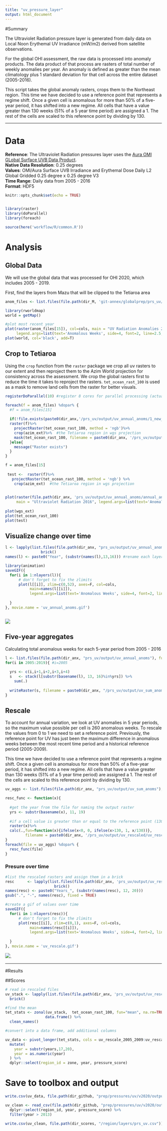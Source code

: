 ```yaml
---
title: "uv_pressure_layer"
output: html_document
---
```


#Summary

The Ultraviolet Radiation pressure layer is generated from daily data on Local Noon Erythemal UV Irradiance (mW/m2) derived from satellite observations. 

For the global OHI assessment, the raw data is processed into anomaly products. The data product of that process are rasters of total number of weekly anomalies per year. An anomaly is defined as greater than the mean climatology plus 1 standard deviation for that cell across the entire dataset (2005-2016).

This script takes the global anomaly rasters, crops them to the Northeast region. This time we have decided to use a reference point that represents a regime shift. Once a given cell is anomalous for more than 50% of a five-year period, it has shifted into a new regime. All cells that have a value greater than 130 weeks (51% of a 5 year time period) are assigned a 1. The rest of the cells are scaled to this reference point by dividing by 130.

***

# Data

**Reference**: The Ultraviolet Radiation pressures layer uses the [Aura OMI GLobal Surface UVB Data Product](https://disc.gsfc.nasa.gov/uui/datasets/OMUVBG_V003/summary#).  
**Native Data Resolution**: 0.25 degrees  
**Values**: OMI/Aura Surface UVB Irradiance and Erythemal Dose Daily L2 Global Gridded 0.25 degree x 0.25 degree V3  
**Time Range**: Daily data from 2005 - 2016  
**Format**: HDF5

```r
knitr::opts_chunk$set(echo = TRUE)


library(raster)
library(doParallel)
library(foreach)

source(here('workflow/R/common.R'))

```

# Analysis 

## Global Data 

We will use the global data that was processed for OHI 2020, which includes 2005 - 2019. 

First, find the layers from Mazu that will be clipped to the Tetiaroa area

```r


anom_files <- list.files(file.path(dir_M, 'git-annex/globalprep/prs_uv/v2020/int/annual_anomalies_diff'), pattern = "annual_pos", full.names = T) #double check these are the right ones

library(rworldmap)
world = getMap()

#plot most recent year
plot(raster(anom_files[15]), col=cols, main = "UV Radiation Anomalies 2019", box=F, axes=F,
     legend.args=list(text='Anomalous Weeks', side=4, font=2, line=2.5, cex=0.8))
plot(world, col='black', add=T)

```

## Crop to Tetiaroa

Using the `crop` function from the `raster` package we crop all uv rasters to our extent and then reproject them to the Azim World projection for consistency across the assessment. We crop the global rasters first to reduce the time it takes to reproject the rasters. `tet_ocean_rast_100` is used as a mask to remove land cells from the raster for better visuals.


```r

registerDoParallel(10) #register 8 cores for parallel processing (actually 10)

foreach(f = anom_files) %dopar% {
  #f = anom_files[15]
  
  if(!file.exists(paste0(dir_anx,'/prs_uv/output/uv_annual_anoms/1_new_annual_anom_', substr(basename(f), 22, 25),'.tif'))){
  raster(f)%>%
    projectRaster(tet_ocean_rast_100, method = 'ngb')%>%
    crop(azim_ext)%>%  #the Tetiaroa region in wgs projection
    mask(tet_ocean_rast_100, filename = paste0(dir_anx, '/prs_uv/output/uv_annual_anoms/annual_anom_', substr(basename(f), 22, 25),'.tif'),overwrite=T)
  }else{
    message("Raster exists")
  }
}

f = anom_files[15]
  
 test <-  raster(f)%>%
   projectRaster(tet_ocean_rast_100, method = 'ngb') %>% 
    crop(azim_ext)  #the Tetiaroa region in wgs projection
    

plot(raster(file.path(dir_anx, 'prs_uv/output/uv_annual_anoms/annual_anom_2007.tif')), col=cols, 
     main = "Ultraviolet Radiation 2016", legend.args=list(text='Anomalous Weeks', side=4, font=2, line=2.5, cex=0.8))
  
plot(wgs_ext)
plot(tet_ocean_rast_100)
plot(test)
```

## Visualize change over time 

```r


l <- lapply(list.files(file.path(dir_anx, "prs_uv/output/uv_annual_anoms"), full.names=T), raster)%>%
                brick()
names(l) <- paste0("Year", (substr(names(l),13,16))) #rename each layer for plotting

library(animation)
saveGIF({
  for(i in 1:nlayers(l)){
      # don't forget to fix the zlimits
      plot(l[[i]], zlim=c(0,52), axes=F, col=cols,
           main=names(l[[i]]),
           legend.args=list(text='Anomalous Weeks', side=4, font=2, line=2.5, cex=0.8))
      
  }
}, movie.name = 'uv_annual_anoms.gif')



```

<img src="uv_annual_anoms.gif"/>

## Five-year aggregates

Calculating total anomalous weeks for each 5-year period from 2005 - 2016
```r

l <- list.files(file.path(dir_anx, "prs_uv/output/uv_annual_anoms"), full.names=T)
for(i in 2005:2019){ #i=2005
  
  yrs <- c(i,i+1,i+2,i+3,i+4)
  s   <- stack(l[substr(basename(l), 13, 16)%in%yrs]) %>%
    sum(.)
  
  writeRaster(s, filename = paste0(dir_anx, "/prs_uv/output/uv_sum_anoms/sum_anoms_", min(yrs), '-', max(yrs), '.tif'), overwrite=T)
}


```

## Rescale

To account for annual variation, we look at UV anomalies in 5 year periods, so the maximum value possible per cell is 260 anomalous weeks. To rescale the values from 0 to 1 we need to set a reference point. Previously, the reference point for UV has just been the maximum difference in anomalous weeks between the most recent time period and a historical reference period (2005-2009).

This time we have decided to use a reference point that represents a regime shift. Once a given cell is anomalous for more than 50% of a five-year period, it has shifted into a new regime. All cells that have a value greater than 130 weeks (51% of a 5 year time period) are assigned a 1. The rest of the cells are scaled to this reference point by dividing by 130.

```r

uv_aggs <- list.files(file.path(dir_anx, "prs_uv/output/uv_sum_anoms"), full.names=T)

resc_func <- function(x){
  
  #get the year from the file for naming the output raster
  yrs <- substr(basename(x), 11, 19)
 
  #if a cell value is greater than or equal to the reference point (130 weeks), we assign a value of 1, otherwise it is divided by the reference point
  raster(x)%>%
  calc(.,fun=function(x){ifelse(x<0, 0, ifelse(x>130, 1, x/130))},
         filename = paste0(dir_anx, '/prs_uv/output/uv_rescaled/uv_rescale_', yrs, '.tif'), overwrite=T)
}
foreach(file = uv_aggs) %dopar% {
  resc_func(file)
}

```

### Presure over time

```r

#list the rescaled rasters and assign them in a brick
resc      <- lapply(list.files(file.path(dir_anx, 'prs_uv/output/uv_rescaled'), full.names=T), raster) %>%
                      brick()
names(resc) <- paste0("Years_", (substr(names(resc), 12, 20)))
gsub(".", "-", names(resc), fixed = TRUE)

#create a gif of values over time
saveGIF({
  for(i in 1:nlayers(resc)){
      # don't forget to fix the zlimits
      plot(resc[[i]], zlim=c(0,1), axes=F, col=cols,
           main=names(resc[[i]]),
           legend.args=list(text='Anomalous Weeks', side=4, font=2, line=2.5, cex=0.8))
      
  }
}, movie.name = 'uv_rescale.gif')


```

<img src="uv_rescale.gif"/>. 

***

#Results

##Scores

```r

# read in rescaled files
uv_stack <- lapply(list.files(file.path(dir_anx, 'prs_uv/output/uv_rescaled'),full.names=T), raster) %>%
  brick()

#find the mean 
tet_stats <- zonal(uv_stack,  tet_ocean_rast_100, fun="mean", na.rm=TRUE, progress="text") %>%
                  data.frame() %>% 
  clean_names()

#convert into a data frame, add additional columns

uv_data <- pivot_longer(tet_stats, cols = uv_rescale_2005_2009:uv_rescale_2015_2019 , names_to = "years", values_to = "pressure_score") %>% 
  mutate(
    year = substr(years,17,20),
    year = as.numeric(year)
  ) %>% 
  dplyr::select(region_id = zone, year, pressure_score)

```

# Save to toolbox and output

```r

write.csv(uv_data, file.path(dir_github, "prep/pressures/uv/v2020/output/uv_data.csv"))

uv_clean <- read_csv(file.path(dir_github, "prep/pressures/uv/v2020/output/uv_data.csv")) %>% 
  dplyr::select(region_id, year, pressure_score) %>% 
  filter(year > 2013)

write.csv(uv_clean, file.path(dir_scores, "/region/layers/prs_uv.csv"))
```
